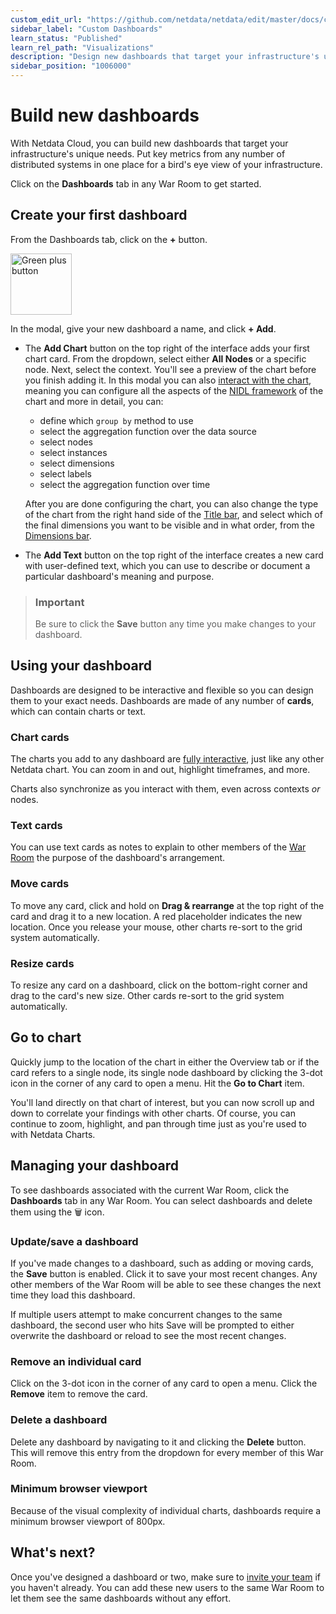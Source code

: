 ```yaml
---
custom_edit_url: "https://github.com/netdata/netdata/edit/master/docs/cloud/visualize/dashboards.md"
sidebar_label: "Custom Dashboards"
learn_status: "Published"
learn_rel_path: "Visualizations"
description: "Design new dashboards that target your infrastructure's unique needs and share them with your team fortargeted visual anomaly detection or incident response."
sidebar_position: "1006000"
---
```

# Build new dashboards

With Netdata Cloud, you can build new dashboards that target your infrastructure's unique needs. Put key metrics from
any number of distributed systems in one place for a bird's eye view of your infrastructure.

Click on the **Dashboards** tab in any War Room to get started.

## Create your first dashboard

From the Dashboards tab, click on the **+** button.

<img width="98" alt=" Green plus button " src="https://github.com/netdata/netdata/assets/73346910/511e2b38-e751-4a88-bc7d-bcd49764b7f6"/>


In the modal, give your new dashboard a name, and click **+ Add**.

- The **Add Chart** button on the top right of the interface adds your first chart card. From the dropdown, select either **All Nodes** or a specific
node. Next, select the context. You'll see a preview of the chart before you finish adding it. In this modal you can also [interact with the chart](/docs/visualizations/netdata-charts), meaning you can configure all the aspects of the [NIDL framework](/docs/visualizations/netdata-charts#nidl-framework) of the chart and more in detail, you can:
  - define which `group by` method to use
  - select the aggregation function over the data source
  - select nodes
  - select instances
  - select dimensions
  - select labels
  - select the aggregation function over time
  
  After you are done configuring the chart, you can also change the type of the chart from the right hand side of the [Title bar](/docs/visualizations/netdata-charts#title-bar), and select which of the final dimensions you want to be visible and in what order, from the [Dimensions bar](/docs/visualizations/netdata-charts#dimensions-bar).

- The **Add Text** button on the top right of the interface creates a new card with user-defined text, which you can use to describe or document a
particular dashboard's meaning and purpose.

> ### Important
>
> Be sure to click the **Save** button any time you make changes to your dashboard.


## Using your dashboard

Dashboards are designed to be interactive and flexible so you can design them to your exact needs. Dashboards are made
of any number of **cards**, which can contain charts or text.

### Chart cards

The charts you add to any dashboard are [fully interactive](/docs/visualizations/netdata-charts), just like any other Netdata chart. You can zoom in and out, highlight timeframes, and more.

Charts also synchronize as you interact with them, even across contexts _or_ nodes.

### Text cards

You can use text cards as notes to explain to other members of the [War Room](/docs/monitor-your-infrastructure/organize-your-infrastructure-and-invite-your-team#netdata-cloud-war-rooms) the purpose of the dashboard's arrangement. 

### Move cards

To move any card, click and hold on **Drag & rearrange** at the top right of the card and drag it to a new location. A red placeholder indicates the
new location. Once you release your mouse, other charts re-sort to the grid system automatically.

### Resize cards

To resize any card on a dashboard, click on the bottom-right corner and drag to the card's new size. Other cards re-sort
to the grid system automatically.

## Go to chart

Quickly jump to the location of the chart in either the Overview tab or if the card refers to a single node, its single node dashboard by clicking the 3-dot icon in the corner of any card to open a menu. Hit the **Go to Chart** item.

You'll land directly on that chart of interest, but you can now scroll up and down to correlate your findings with other
charts. Of course, you can continue to zoom, highlight, and pan through time just as you're used to with Netdata Charts.

## Managing your dashboard

To see dashboards associated with the current War Room, click the **Dashboards** tab in any War Room. You can select
dashboards and delete them using the 🗑️ icon.

### Update/save a dashboard

If you've made changes to a dashboard, such as adding or moving cards, the **Save** button is enabled. Click it to save
your most recent changes. Any other members of the War Room will be able to see these changes the next time they load
this dashboard.

If multiple users attempt to make concurrent changes to the same dashboard, the second user who hits Save will be
prompted to either overwrite the dashboard or reload to see the most recent changes.

### Remove an individual card

Click on the 3-dot icon in the corner of any card to open a menu. Click the **Remove** item to remove the card.

### Delete a dashboard

Delete any dashboard by navigating to it and clicking the **Delete** button. This will remove this entry from the
dropdown for every member of this War Room.

### Minimum browser viewport

Because of the visual complexity of individual charts, dashboards require a minimum browser viewport of 800px.

## What's next?

Once you've designed a dashboard or two, make sure
to [invite your team](/docs/monitor-your-infrastructure/organize-your-infrastructure-and-invite-your-team#invite-your-team) if
you haven't already. You can add these new users to the same War Room to let them see the same dashboards without any
effort.
